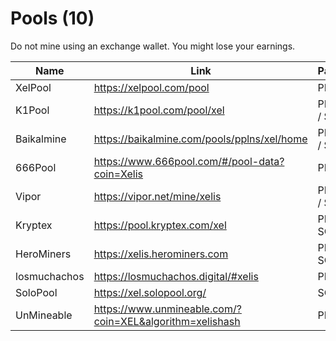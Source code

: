 # Pools (10)

Do not mine using an exchange wallet. You might lose your earnings.

| Name                   | Link                                            | Payout            | Fee       |
|------------------------|-------------------------------------------------|-------------------|-----------|
| XelPool                | https://xelpool.com/pool                        | PPLNS             | 0%        |
| K1Pool                 | https://k1pool.com/pool/xel                     | PPLNS / SOLO      | 1%        |
| Baikalmine             | https://baikalmine.com/pools/pplns/xel/home     | PPLNS / SOLO      | 0.5% / 1% |
| 666Pool                | https://www.666pool.com/#/pool-data?coin=Xelis  | PPLNS             | 1%        |
| Vipor                  | https://vipor.net/mine/xelis                    | PPLNS / SOLO      | 0%        |
| Kryptex                | https://pool.kryptex.com/xel                    | PROP / SOLO       | 0%        |
| HeroMiners             | https://xelis.herominers.com                    | PROP / SOLO       | 0%        |
| losmuchachos           | https://losmuchachos.digital/#xelis             | PPLNS             | 0%        |
| SoloPool               | https://xel.solopool.org/                       | SOLO              | 1.5%      |
| UnMineable             | https://www.unmineable.com/?coin=XEL&algorithm=xelishash | PPLNS    | 1%        |
